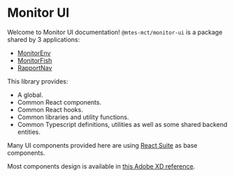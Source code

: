 # Monitor UI

Welcome to Monitor UI documentation! `@mtes-mct/monitor-ui` is a package shared by 3 applications:

- [MonitorEnv](https://github.com/MTES-MCT/monitorenv)
- [MonitorFish](https://github.com/MTES-MCT/monitorfish)
- [RapportNav](https://github.com/MTES-MCT/rapportnav2)

This library provides:

- A global.
- Common React components.
- Common React hooks.
- Common libraries and utility functions.
- Common Typescript definitions, utilities as well as some shared backend entities.

Many UI components provided here are using [React Suite](https://rsuitejs.com) as base components.

Most components design is available in
[this Adobe XD reference](https://xd.adobe.com/view/b6d4c472-3fbe-4dec-9f14-38fe03872a3e-e387/grid/).
